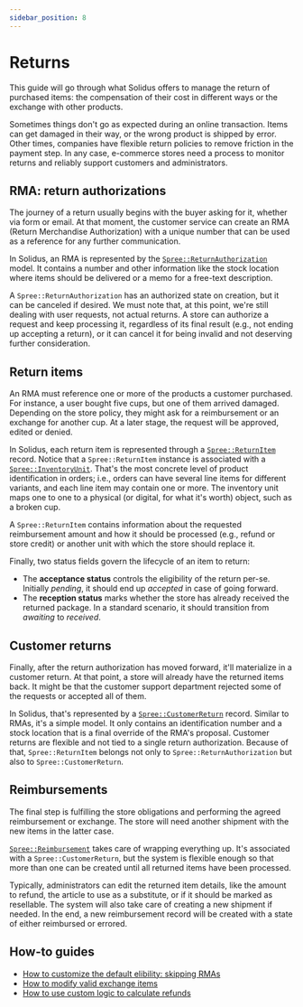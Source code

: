 ```yaml
---
sidebar_position: 8
---
```


# Returns

This guide will go through what Solidus offers to manage the return of
purchased items: the compensation of their cost in different ways or the
exchange with other products.

Sometimes things don't go as expected during an online transaction. Items can
get damaged in their way, or the wrong product is shipped by error. Other
times, companies have flexible return policies to remove friction in the
payment step. In any case, e-commerce stores need a process to monitor returns
and reliably support customers and administrators.

## RMA: return authorizations

The journey of a return usually begins with the buyer asking for it, whether
via form or email. At that moment, the customer service can create an RMA
(Return Merchandise Authorization) with a unique number that can be used as a
reference for any further communication.

In Solidus, an RMA is represented by the
[`Spree::ReturnAuthorization`][return-authorization] model. It contains a
number and other information like the stock location where items should be
delivered or a memo for a free-text description.

A `Spree::ReturnAuthorization` has an authorized state on creation, but it can
be canceled if desired. We must note that, at this point, we're still dealing
with user requests, not actual returns. A store can authorize a request and
keep processing it, regardless of its final result (e.g., not ending up
accepting a return), or it can cancel it for being invalid and not deserving
further consideration.

## Return items

An RMA must reference one or more of the products a customer purchased. For
instance, a user bought five cups, but one of them arrived damaged. Depending
on the store policy, they might ask for a reimbursement or an exchange for
another cup. At a later stage, the request will be approved, edited or denied.

In Solidus, each return item is represented through a
[`Spree::ReturnItem`][return-item] record. Notice that a `Spree::ReturnItem`
instance is associated with a [`Spree::InventoryUnit`][inventory-unit]. That's
the most concrete level of product identification in orders; i.e., orders can
have several line items for different variants, and each line item may contain
one or more. The inventory unit maps one to one to a physical (or digital, for
what it's worth) object, such as a broken cup.

A `Spree::ReturnItem` contains information about the requested reimbursement
amount and how it should be processed (e.g., refund or store credit) or another
unit with which the store should replace it.

Finally, two status fields govern the lifecycle of an item to return:

- The **acceptance status** controls the eligibility of the return per-se. Initially
_pending_, it should end up _accepted_ in case of going forward.
- The **reception status** marks whether the store has already received the
returned package. In a standard scenario, it should transition from _awaiting_
to _received_.

## Customer returns

Finally, after the return authorization has moved forward, it'll materialize in
a customer return. At that point, a store will already have the returned items
back. It might be that the customer support department rejected some of the
requests or accepted all of them.

In Solidus, that's represented by a [`Spree::CustomerReturn`][customer-return]
record. Similar to RMAs, it's a simple model. It only contains an
identification number and a stock location that is a final override of the
RMA's proposal. Customer returns are flexible and not tied to a single return
authorization. Because of that, `Spree::ReturnItem` belongs not only to
`Spree::ReturnAuthorization` but also to `Spree::CustomerReturn`.

## Reimbursements

The final step is fulfilling the store obligations and performing the agreed
reimbursement or exchange. The store will need another shipment with the new
items in the latter case.

[`Spree::Reimbursement`][reimbursement] takes care of wrapping everything up.
It's associated with a `Spree::CustomerReturn`, but the system is flexible
enough so that more than one can be created until all returned items have been
processed.

Typically, administrators can edit the returned item details, like the amount
to refund, the article to use as a substitute, or if it should be marked as
resellable. The system will also take care of creating a new shipment if
needed. In the end, a new reimbursement record will be created with a state of
either reimbursed or errored.

## How-to guides

- [How to customize the default elibility: skipping RMAs][how-to-customize-default-eligibility]
- [How to modify valid exchange items][how-to-modify-valid-exchange-items]
- [How to use custom logic to calculate refunds][how-to-use-custom-logic-to-calculate-refunds]

[return-authorization]: https://github.com/solidusio/solidus/blob/master/core/app/models/spree/return_authorization.rb
[return-item]: https://github.com/solidusio/solidus/blob/master/core/app/models/spree/return_item.rb
[inventory-unit]: https://github.com/solidusio/solidus/blob/master/core/app/models/spree/inventory_unit.rb
[customer-return]: https://github.com/solidusio/solidus/blob/master/core/app/models/spree/customer_return.rb
[reimbursement]: https://github.com/solidusio/solidus/blob/master/core/app/models/spree/reimbursement.rb

[how-to-customize-default-eligibility]: /how-tos/how-to-customize-return-eligibility-rules-skipping-rmas.mdx
[how-to-modify-valid-exchange-items]: /how-tos/how-to-modify-valid-exchange-items-in-returns.mdx
[how-to-use-custom-logic-to-calculate-refunds]: /how-tos/how-to-use-custom-logic-to-calculate-return-refunds.mdx

